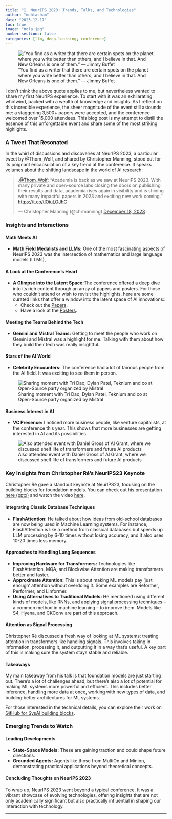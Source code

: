 ```yaml
---
title: "🎷  NeurIPS 2023: Trends, Talks, and Technologies"
author: "muhtasham"
date: "2023-12-17"
toc: true
image: "nola.jpg"
number-sections: false
categories: [llm, deep-learning, conference]
---
```


!["You find as a writer that there are certain spots on the planet where you write better than others, and I believe in that. And New Orleans is one of them." — Jimmy Buffet](nola.jpg) 

I don't think the above quote applies to me, but nevertheless wanted to share my first NeurIPS experience. To start with it was an exhilarating whirlwind, packed with a wealth of knowledge and insights. As I reflect on this incredible experience, the sheer magnitude of the event still astounds me: a staggering 3,500+ papers were accepted, and the conference welcomed over 15,000 attendees. This blog post is my attempt to distill the essence of this unforgettable event and share some of the most striking highlights.

### A Tweet That Resonated
In the whirl of discussions and discoveries at NeurIPS 2023, a particular tweet by @Thom_Wolf, and shared by Christopher Manning, stood out for its poignant encapsulation of a key trend at the conference. It speaks volumes about the shifting landscape in the world of AI research:

<blockquote class="twitter-tweet">
<p lang="en" dir="ltr">.<a href="https://twitter.com/Thom_Wolf?ref_src=twsrc%5Etfw">@Thom_Wolf</a>: “Academia is back as we saw at NeurIPS 2023. With many private and open-source labs closing the doors on publishing their results and data, academia rises again in visibility and is shining with many impactful papers in 2023 and exciting new work coming.” <a href="https://t.co/tlOiuLOJhC">https://t.co/tlOiuLOJhC</a></p>
&mdash; Christopher Manning (@chrmanning) <a href="https://twitter.com/chrmanning/status/1736784885677994094?ref_src=twsrc%5Etfw">December 18, 2023</a>
</blockquote> 
<script async src="https://platform.twitter.com/widgets.js" charset="utf-8"></script>

### Insights and Interactions

#### Math Meets AI
- **Math Field Medalists and LLMs:** One of the most fascinating aspects of NeurIPS 2023 was the intersection of mathematics and large language models (LLMs), 

#### A Look at the Conference's Heart
- **A Glimpse into the Latent Space:**The conference offered a deep dive into its rich content through an array of papers and posters. For those who couldn't attend or wish to revisit the highlights, here are some curated links that offer a window into the latent space of AI innovations::
  - Check out the [Papers](https://atlas.nomic.ai/map/0d01fd36-ec8f-4a4d-9291-c57ba482827b/9d693660-a910-48d9-8f5d-727fa572f1ba).
  - Have a look at the [Posters](https://neurips2023.vizhub.ai/).

#### Meeting the Teams Behind the Tech
- **Gemini and Mistral Teams:** Getting to meet the people who work on Gemini and Mistral was a highlight for me. Talking with them about how they build their tech was really insightful.

#### Stars of the AI World
- **Celebrity Encounters:** The conference had a lot of famous people from the AI field. It was exciting to see them in person.

![Sharing moment with Tri Dao, Dylan Patel, Teknium and co at Open-Source party organized by Mistral](oss_party.jpeg)

#### Business Interest in AI
- **VC Presence:** I noticed more business people, like venture capitalists, at the conference this year. This shows that more businesses are getting interested in AI and its possibilities.

![Also attended event with Daniel Gross of AI Grant, where we discussed shelf life of transformers and future AI products](daniel_gross.jpeg)

### Key Insights from Christopher Ré's NeurIPS23 Keynote

Christopher Ré gave a standout keynote at NeurIPS23, focusing on the building blocks for foundation models. You can check out his presentation [here (pptx)](https://cs.stanford.edu/~chrismre/papers/NeurIPS23_Chris_Re_Keynote_DELIVERED.pptx) and watch the video [here](https://nips.cc/virtual/2023/invited-talk/73990).

#### Integrating Classic Database Techniques
- **FlashAttention:** He talked about how ideas from old-school databases are now being used in Machine Learning systems. For instance, FlashAttention is like a method from classical databases but speeds up LLM processing by 6-10 times without losing accuracy, and it also uses 10-20 times less memory.

#### Approaches to Handling Long Sequences
- **Improving Hardware for Transformers:** Technologies like FlashAttention, MQA, and Blockwise Attention are making transformers better and faster.
- **Approximate Attention:** This is about making ML models pay 'just enough' attention without overdoing it. Some examples are Reformer, Performer, and Linformer.
- **Using Alternatives to Traditional Models:** He mentioned using different kinds of models, like RNNs, and applying signal processing techniques – a common method in machine learning – to improve them. Models like S4, Hyena, and CKConv are part of this approach.

#### Attention as Signal Processing
Christopher Ré discussed a fresh way of looking at ML systems: treating attention in transformers like handling signals. This involves taking in information, processing it, and outputting it in a way that's useful. A key part of this is making sure the system stays stable and reliable.

#### Takeaways
My main takeaway from his talk is that foundation models are just starting out. There's a lot of challenges ahead, but there's also a lot of potential for making ML systems more powerful and efficient. This includes better inference, handling more data at once, working with new types of data, and building better architectures for ML systems.

For those interested in the technical details, you can explore their work on [GitHub for SysAI building blocks](https://github.com/HazyResearch/aisys-building-blocks).


### Emerging Trends to Watch

#### Leading Developments
- **State-Space Models:** These are gaining traction and could shape future directions.
- **Grounded Agents:** Agents like those from MultiOn and Minion, demonstrating practical applications beyond theoretical concepts.

#### Concluding Thoughts on NeurIPS 2023
To wrap up, NeurIPS 2023 went beyond a typical conference. It was a vibrant showcase of evolving technologies, offering insights that are not only academically significant but also practically influential in shaping our interaction with technology.

---
